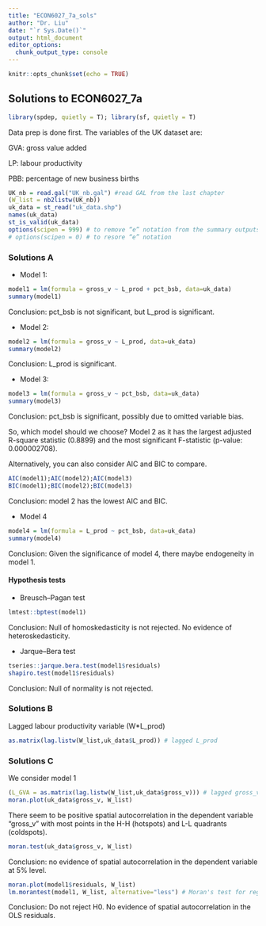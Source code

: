 ```yaml
---
title: "ECON6027_7a_sols"
author: "Dr. Liu"
date: "`r Sys.Date()`"
output: html_document
editor_options: 
  chunk_output_type: console
---
```


```r
knitr::opts_chunk$set(echo = TRUE)
```

## Solutions to ECON6027_7a

```r
library(spdep, quietly = T); library(sf, quietly = T)
```

Data prep is done first. The variables of the UK dataset are:

GVA: gross value added

LP: labour productivity

PBB: percentage of new business births

```r
UK_nb = read.gal("UK_nb.gal") #read GAL from the last chapter
(W_list = nb2listw(UK_nb))
uk_data = st_read("uk_data.shp")
names(uk_data)
st_is_valid(uk_data)
options(scipen = 999) # to remove “e” notation from the summary outputs
# options(scipen = 0) # to resore “e” notation 
```

### Solutions A

- Model 1:

```r
model1 = lm(formula = gross_v ~ L_prod + pct_bsb, data=uk_data)
summary(model1)
```

Conclusion: pct_bsb is not significant, but L_prod is significant.

- Model 2:

```r
model2 = lm(formula = gross_v ~ L_prod, data=uk_data)
summary(model2)
```

Conclusion: L_prod is significant.

- Model 3:

```r
model3 = lm(formula = gross_v ~ pct_bsb, data=uk_data)
summary(model3)
```

Conclusion: pct_bsb is significant, possibly due to omitted variable bias.

So, which model should we choose? Model 2 as it has the largest adjusted R-square statistic (0.8899) and the most significant F-statistic (p-value: 0.000002708).

Alternatively, you can also consider AIC and BIC to compare.

```r
AIC(model1);AIC(model2);AIC(model3)
BIC(model1);BIC(model2);BIC(model3)
```

Conclusion: model 2 has the lowest AIC and BIC.

- Model 4

```r
model4 = lm(formula = L_prod ~ pct_bsb, data=uk_data)
summary(model4)
```

Conclusion: Given the significance of model 4, there maybe endogeneity in model 1.

#### Hypothesis tests

- Breusch–Pagan test

```r
lmtest::bptest(model1)
```

Conclusion: Null of homoskedasticity is not rejected. No evidence of heteroskedasticity.

- Jarque–Bera test

```r
tseries::jarque.bera.test(model1$residuals)
shapiro.test(model1$residuals)
```

Conclusion: Null of normality is not rejected. 

### Solutions B

Lagged labour productivity variable (W*L_prod)

```r
as.matrix(lag.listw(W_list,uk_data$L_prod)) # lagged L_prod
```

### Solutions C

We consider model 1

```r
(L_GVA = as.matrix(lag.listw(W_list,uk_data$gross_v))) # lagged gross_v
moran.plot(uk_data$gross_v, W_list)
```

There seem to be positive spatial autocorrelation in the dependent variable “gross_v” with most points in the H-H (hotspots) and L-L quadrants (coldspots).

```r
moran.test(uk_data$gross_v, W_list)
```

Conclusion: no evidence of spatial autocorrelation in the dependent variable at 5% level.

```r
moran.plot(model1$residuals, W_list)
lm.morantest(model1, W_list, alternative="less") # Moran's test for regression residuals
```

Conclusion: Do not reject H0. No evidence of spatial autocorrelation in the OLS residuals.


